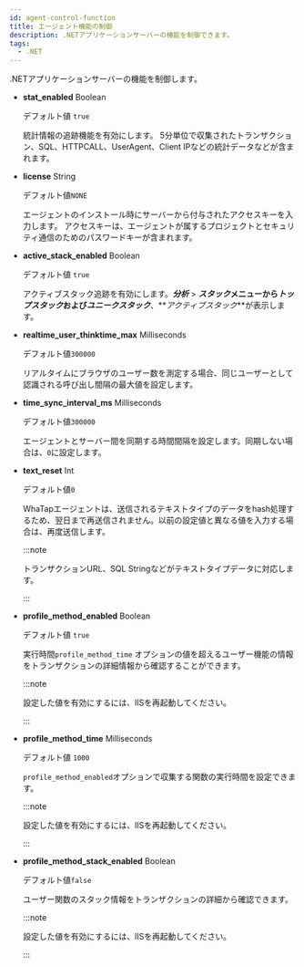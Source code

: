 ```yaml
---
id: agent-control-function
title: エージェント機能の制御
description: .NETアプリケーションサーバーの機能を制御できます。
tags:
  - .NET
---
```


.NETアプリケーションサーバーの機能を制御します。

-   **stat_enabled** <span class='type'>Boolean</span>

    デフォルト値 `true`

    統計情報の追跡機能を有効にします。 5分単位で収集されたトランザクション、SQL、HTTPCALL、UserAgent、Client IPなどの統計データなどが含まれます。 

-   **license** <span class='type'>String</span>

    デフォルト値`NONE`

    エージェントのインストール時にサーバーから付与されたアクセスキーを入力します。 アクセスキーは、エージェントが属するプロジェクトとセキュリティ通信のためのパスワードキーが含まれます。

-   **active_stack_enabled** <span class='type'>Boolean</span>

    デフォルト値 `true`

    アクティブスタック追跡を有効にします。**_分析_** > **_スタック_**メニューから**_トップスタック_**および**_ユニークスタック_**、**_アクティブスタック_**が表示します。

-   **realtime_user_thinktime_max** <span class='type'>Milliseconds</span>

    デフォルト値`300000`

    リアルタイムにブラウザのユーザー数を測定する場合、同じユーザーとして認識される呼び出し間隔の最大値を設定します。

-   **time_sync_interval_ms** <span class='type'>Milliseconds</span>

    デフォルト値`300000`

    エージェントとサーバー間を同期する時間間隔を設定します。同期しない場合は、`0`に設定します。

-   **text_reset** <span class='type'>Int</span>

    デフォルト値`0`

    WhaTapエージェントは、送信されるテキストタイプのデータをhash処理するため、翌日まで再送信されません。以前の設定値と異なる値を入力する場合は、再度送信します。

    :::note

    トランザクションURL、SQL Stringなどがテキストタイプデータに対応します。

    :::

-   **profile_method_enabled** <span class='type'>Boolean</span>

    デフォルト値 `true`

    実行時間`profile_method_time` オプションの値を超えるユーザー機能の情報をトランザクションの詳細情報から確認することができます。

    :::note

    設定した値を有効にするには、IISを再起動してください。

    :::

-   **profile_method_time** <span class='type'>Milliseconds</span>

    デフォルト値 `1000`

    `profile_method_enabled`オプションで収集する関数の実行時間を設定できます。

    :::note

    設定した値を有効にするには、IISを再起動してください。

    :::

-   **profile_method_stack_enabled** <span class='type'>Boolean</span>

    デフォルト値`false`

    ユーザー関数のスタック情報をトランザクションの詳細から確認できます。

    :::note

    設定した値を有効にするには、IISを再起動してください。

    :::

